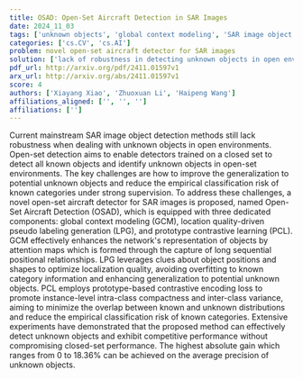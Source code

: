 ```yaml
---
title: OSAD: Open-Set Aircraft Detection in SAR Images
date: 2024_11_03
tags: ['unknown objects', 'global context modeling', 'SAR image object detection', 'location quality-driven pseudo labeling generation', 'open-set detection', 'empirical classification risk', 'average precision', 'prototype contrastive learning', 'generalization', 'closed-set performance']
categories: ['cs.CV', 'cs.AI']
problem: novel open-set aircraft detector for SAR images
solution: ['lack of robustness in detecting unknown objects in open environments']
pdf_url: http://arxiv.org/pdf/2411.01597v1
arx_url: http://arxiv.org/abs/2411.01597v1
score: 4
authors: ['Xiayang Xiao', 'Zhuoxuan Li', 'Haipeng Wang']
affiliations_aligned: ['', '', '']
affiliations: ['']
---
```



Current mainstream SAR image object detection methods still lack robustness
when dealing with unknown objects in open environments. Open-set detection aims
to enable detectors trained on a closed set to detect all known objects and
identify unknown objects in open-set environments. The key challenges are how
to improve the generalization to potential unknown objects and reduce the
empirical classification risk of known categories under strong supervision. To
address these challenges, a novel open-set aircraft detector for SAR images is
proposed, named Open-Set Aircraft Detection (OSAD), which is equipped with
three dedicated components: global context modeling (GCM), location
quality-driven pseudo labeling generation (LPG), and prototype contrastive
learning (PCL). GCM effectively enhances the network's representation of
objects by attention maps which is formed through the capture of long
sequential positional relationships. LPG leverages clues about object positions
and shapes to optimize localization quality, avoiding overfitting to known
category information and enhancing generalization to potential unknown objects.
PCL employs prototype-based contrastive encoding loss to promote instance-level
intra-class compactness and inter-class variance, aiming to minimize the
overlap between known and unknown distributions and reduce the empirical
classification risk of known categories. Extensive experiments have
demonstrated that the proposed method can effectively detect unknown objects
and exhibit competitive performance without compromising closed-set
performance. The highest absolute gain which ranges from 0 to 18.36% can be
achieved on the average precision of unknown objects.